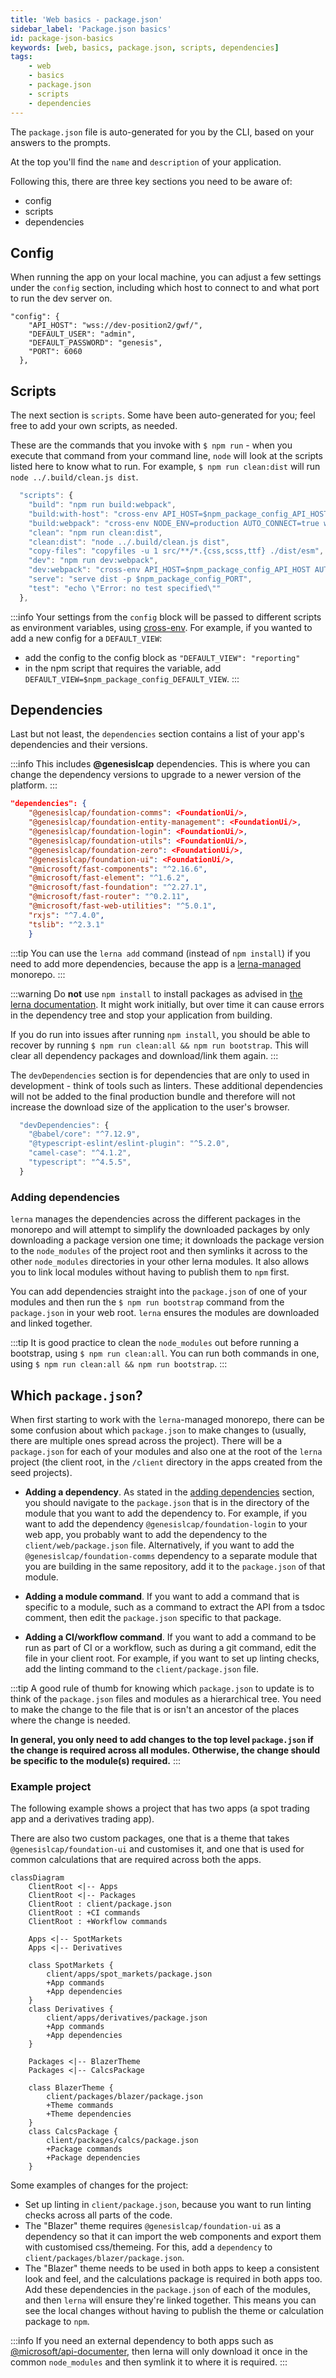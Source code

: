 ```yaml
---
title: 'Web basics - package.json'
sidebar_label: 'Package.json basics'
id: package-json-basics
keywords: [web, basics, package.json, scripts, dependencies]
tags:
    - web
    - basics
    - package.json
    - scripts
    - dependencies
---
```


The `package.json` file is auto-generated for you by the CLI, based on your answers to the prompts.

At the top you'll find the `name` and `description` of your application.

Following this, there are three key sections you need to be aware of:

- config
- scripts
- dependencies

## Config

When running the app on your local machine, you can adjust a few settings under the `config` section, including which host to connect to and what port to run the dev server on.
```
"config": {
    "API_HOST": "wss://dev-position2/gwf/",
    "DEFAULT_USER": "admin",
    "DEFAULT_PASSWORD": "genesis",
    "PORT": 6060
  },
```

## Scripts

The next section is `scripts`.
Some have been auto-generated for you; feel free to add your own scripts, as needed.

These are the commands that you invoke with `$ npm run` - when you execute that command from your command line, `node` will look at the scripts listed here to know what to run.
For example, `$ npm run clean:dist` will run `node ../.build/clean.js dist`.

```javascript
  "scripts": {
    "build": "npm run build:webpack",
    "build:with-host": "cross-env API_HOST=$npm_package_config_API_HOST npm run build:webpack",
    "build:webpack": "cross-env NODE_ENV=production AUTO_CONNECT=true webpack",
    "clean": "npm run clean:dist",
    "clean:dist": "node ../.build/clean.js dist",
    "copy-files": "copyfiles -u 1 src/**/*.{css,scss,ttf} ./dist/esm",
    "dev": "npm run dev:webpack",
    "dev:webpack": "cross-env API_HOST=$npm_package_config_API_HOST AUTO_CONNECT=true DEFAULT_USER=$npm_package_config_DEFAULT_USER DEFAULT_PASSWORD=$npm_package_config_DEFAULT_PASSWORD NODE_ENV=development webpack serve --open",
    "serve": "serve dist -p $npm_package_config_PORT",
    "test": "echo \"Error: no test specified\""
  },
```

:::info
Your settings from the `config` block will be passed to different scripts as environment variables, using [cross-env](https://www.npmjs.com/package/cross-env). For example, if you wanted to add a new config for a `DEFAULT_VIEW`:
- add the config to the config block as `"DEFAULT_VIEW": "reporting"`
- in the npm script that requires the variable, add `DEFAULT_VIEW=$npm_package_config_DEFAULT_VIEW`.
:::

## Dependencies

Last but not least, the `dependencies` section contains a list of your app's dependencies and their versions.

:::info
This includes **@genesislcap** dependencies. This is where you can change the dependency versions to upgrade to a newer version of the platform.
:::

```json
"dependencies": {
    "@genesislcap/foundation-comms": <FoundationUi/>,
    "@genesislcap/foundation-entity-management": <FoundationUi/>,
    "@genesislcap/foundation-login": <FoundationUi/>,
    "@genesislcap/foundation-utils": <FoundationUi/>,
    "@genesislcap/foundation-zero": <FoundationUi/>,
    "@genesislcap/foundation-ui": <FoundationUi/>,
    "@microsoft/fast-components": "^2.16.6",
    "@microsoft/fast-element": "^1.6.2",
    "@microsoft/fast-foundation": "^2.27.1",
    "@microsoft/fast-router": "^0.2.11",
    "@microsoft/fast-web-utilities": "^5.0.1",
    "rxjs": "^7.4.0",
    "tslib": "^2.3.1"
    }
```

:::tip
You can use the `lerna add` command (instead of `npm install`) if you need to add more dependencies, because the app is a [lerna-managed](https://lerna.js.org/) monorepo.
:::

:::warning
Do **not** use `npm install` to install packages as advised in [the lerna documentation](https://lerna.js.org/docs/faq#how-do-i-add-a-package-to-my-lerna-repository).
It might work initially, but over time it can cause errors in the dependency tree and stop your application from building.

If you do run into issues after running `npm install`, you should be able to recover by running `$ npm run clean:all && npm run bootstrap`. This will clear all dependency packages and download/link them again.
:::

The `devDependencies` section is for dependencies that are only to used in development - think of tools such as linters. These additional dependencies will not be added to the final production bundle and therefore will not increase the download size of the application to the user's browser.

```javascript
  "devDependencies": {
    "@babel/core": "^7.12.9",
    "@typescript-eslint/eslint-plugin": "^5.2.0",
    "camel-case": "^4.1.2",
    "typescript": "^4.5.5",
  }
```

### Adding dependencies

`lerna` manages the dependencies across the different packages in the monorepo and will attempt to simplify the downloaded packages by only downloading a package version one time; it downloads the package version to the `node_modules` of the project root and then symlinks it across to the other `node_modules` directories in your other lerna modules. It also allows you to link local modules without having to publish them to `npm` first.

You can add dependencies straight into the `package.json` of one of your modules and then run the `$ npm run bootstrap` command from the `package.json` in your web root. `lerna` ensures the modules are downloaded and linked together.

:::tip
It is good practice to clean the `node_modules` out before running a bootstrap, using `$ npm run clean:all`.
You can run both commands in one, using `$ npm run clean:all && npm run bootstrap`.
:::

## Which `package.json`?

When first starting to work with the `lerna`-managed monorepo, there can be some confusion about which `package.json` to make changes to (usually, there are multiple ones spread across the project). There will be a `package.json` for each of your modules and also one at the root of the `lerna` project (the client root, in the `/client` directory in the apps created from the seed projects).

-  **Adding a dependency**. As stated in the [adding dependencies](#adding-dependencies) section, you should navigate to the `package.json` that is in the directory of the module that you want to add the dependency to. For example, if you want to add the dependency `@genesislcap/foundation-login` to your web app, you probably want to add the dependency to the `client/web/package.json` file. Alternatively, if you want to add the `@genesislcap/foundation-comms` dependency to a separate module that you are building in the same repository, add it to the `package.json` of that module.

-  **Adding a module command**. If you want to add a command that is specific to a module, such as a command to extract the API from a tsdoc comment, then edit the `package.json` specific to that package.

-  **Adding a CI/workflow command**. If you want to add a command to be run as part of CI or a workflow, such as during a git command, edit the file in your client root. For example, if you want to set up linting checks, add the linting command to the `client/package.json` file.

:::tip
A good rule of thumb for knowing which `package.json` to update is to think of the `package.json` files and modules as a hierarchical tree. You need to make the change to the file that is or isn't an ancestor of the places where the change is needed.

**In general, you only need to add changes to the top level `package.json` if the change is required across all modules. Otherwise, the change should be specific to the module(s) required.**
:::

### Example project

The following example shows a project that has two apps (a spot trading app and a derivatives trading app).

There are also two custom packages, one that is a theme that takes `@genesislcap/foundation-ui` and customises it, and one that is used for common calculations that are required across both the apps.

```mermaid
classDiagram
    ClientRoot <|-- Apps
    ClientRoot <|-- Packages
    ClientRoot : client/package.json
    ClientRoot : +CI commands
    ClientRoot : +Workflow commands

    Apps <|-- SpotMarkets
    Apps <|-- Derivatives

    class SpotMarkets {
        client/apps/spot_markets/package.json
        +App commands
        +App dependencies
    }
    class Derivatives {
        client/apps/derivatives/package.json
        +App commands
        +App dependencies
    }

    Packages <|-- BlazerTheme
    Packages <|-- CalcsPackage

    class BlazerTheme {
        client/packages/blazer/package.json
        +Theme commands
        +Theme dependencies
    }
    class CalcsPackage {
        client/packages/calcs/package.json
        +Package commands
        +Package dependencies
    }
```

Some examples of changes for the project:
* Set up linting in `client/package.json`, because you want to run linting checks across all parts of the code.
* The "Blazer" theme requires `@genesislcap/foundation-ui` as a dependency so that it can import the web components and export them with customised css/themeing. For this, add a `dependency` to `client/packages/blazer/package.json`.
* The "Blazer" theme needs to be used in both apps to keep a consistent look and feel, and the calculations package is required in both apps too. Add these dependencies in the `package.json` of each of the modules, and then `lerna` will ensure they're linked together. This means you can see the local changes without having to publish the theme or calculation package to `npm`.

:::info
If you need an external dependency to both apps such as [@microsoft/api-documenter](https://www.npmjs.com/package/@microsoft/api-documenter), then lerna will only download it once in the common `node_modules` and then symlink it to where it is required.
:::
